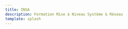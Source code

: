 ```yaml
---
title: INSA
description: Formation Mise à Niveau Système & Réseau
template: splash
---
```



<CardGrid>
  <LinkCard 
    title="MNSR - Systèmes & Réseaux" 
    description="Administration système, configuration réseau et sécurité informatique"
    href="/fr/mnsr/" 
  />
  <LinkCard 
    title="Git - Contrôle de Version" 
    description="Gestion de versions et développement collaboratif"
    href="/fr/git/" 
  />
</CardGrid>